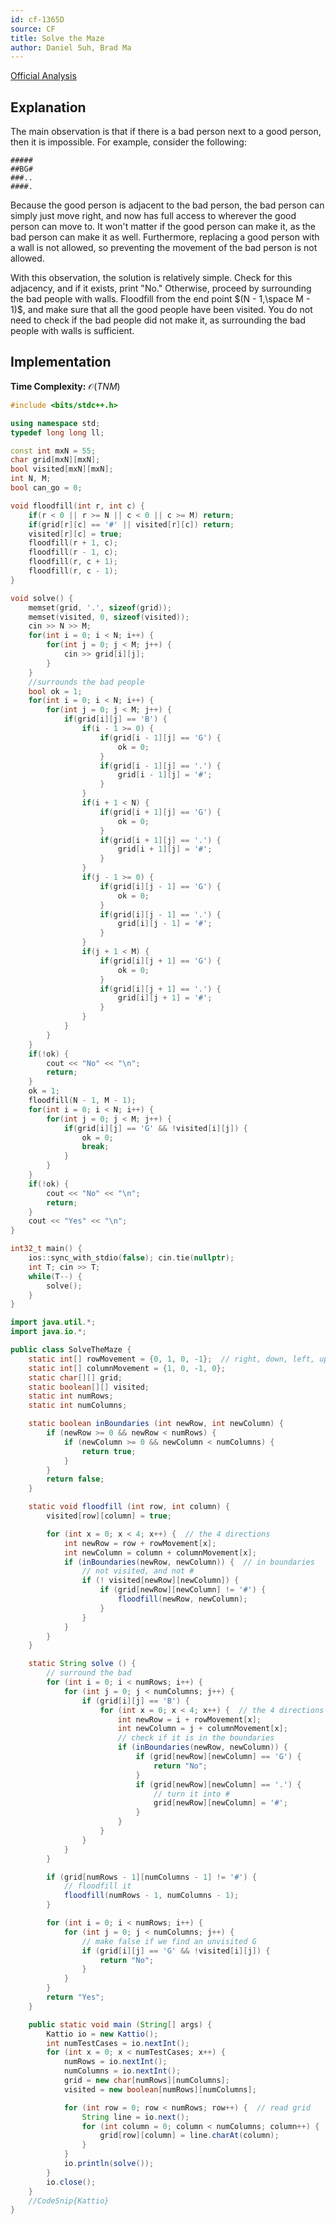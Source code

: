 ```yaml
---
id: cf-1365D
source: CF
title: Solve the Maze
author: Daniel Suh, Brad Ma
---
```


[Official Analysis](https://codeforces.com/blog/entry/78504)

## Explanation

The main observation is that if there is a bad person next to a good person, then it is impossible. For example, consider the following:

```
#####
##BG#
###..
####.
```

Because the good person is adjacent to the bad person, the bad person can simply just move right, and now has full access to wherever the good person can move to. It won't matter if the good person can make it, as the bad person can make it as well. Furthermore, replacing a good person with a wall is not allowed, so preventing the movement of the bad person is not allowed. 

With this observation, the solution is relatively simple. Check for this adjacency, and if it exists, print "No." Otherwise, proceed by surrounding the bad people with walls. Floodfill from the end point $(N - 1,\space M - 1)$, and make sure that all the good people have been visited. You do not need to check if the bad people did not make it, as surrounding the bad people with walls is sufficient. 

## Implementation

**Time Complexity:** $\mathcal{O}(TNM)$


<LanguageSection>

<CPPSection>

```cpp
#include <bits/stdc++.h>

using namespace std;
typedef long long ll;

const int mxN = 55;
char grid[mxN][mxN];
bool visited[mxN][mxN];
int N, M;
bool can_go = 0;

void floodfill(int r, int c) {
    if(r < 0 || r >= N || c < 0 || c >= M) return;
    if(grid[r][c] == '#' || visited[r][c]) return;
    visited[r][c] = true;
    floodfill(r + 1, c);
    floodfill(r - 1, c);
    floodfill(r, c + 1);
    floodfill(r, c - 1);
}

void solve() {
    memset(grid, '.', sizeof(grid));
    memset(visited, 0, sizeof(visited));
    cin >> N >> M;
    for(int i = 0; i < N; i++) {
        for(int j = 0; j < M; j++) {
            cin >> grid[i][j];
        }
    }
    //surrounds the bad people
    bool ok = 1;
    for(int i = 0; i < N; i++) {
        for(int j = 0; j < M; j++) {
            if(grid[i][j] == 'B') {
                if(i - 1 >= 0) {
                    if(grid[i - 1][j] == 'G') {
                        ok = 0;
                    }
                    if(grid[i - 1][j] == '.') {
                        grid[i - 1][j] = '#';
                    }
                }
                if(i + 1 < N) {
                    if(grid[i + 1][j] == 'G') {
                        ok = 0;
                    }
                    if(grid[i + 1][j] == '.') {
                        grid[i + 1][j] = '#';
                    }
                }
                if(j - 1 >= 0) {
                    if(grid[i][j - 1] == 'G') {
                        ok = 0;
                    }
                    if(grid[i][j - 1] == '.') {
                        grid[i][j - 1] = '#';
                    }
                }
                if(j + 1 < M) {
                    if(grid[i][j + 1] == 'G') {
                        ok = 0;
                    }
                    if(grid[i][j + 1] == '.') {
                        grid[i][j + 1] = '#';
                    }
                }
            }
        }
    }
    if(!ok) {
        cout << "No" << "\n";
        return;
    }
    ok = 1;
    floodfill(N - 1, M - 1);
    for(int i = 0; i < N; i++) {
        for(int j = 0; j < M; j++) {
            if(grid[i][j] == 'G' && !visited[i][j]) {
                ok = 0;
                break;
            }
        }
    }
    if(!ok) {
        cout << "No" << "\n";
        return;
    }
    cout << "Yes" << "\n";
}

int32_t main() {
	ios::sync_with_stdio(false); cin.tie(nullptr);
    int T; cin >> T;
    while(T--) {
        solve();
    }
}

```

</CPPSection>
	
<JavaSection>
	
```java	
import java.util.*;
import java.io.*;

public class SolveTheMaze {
	static int[] rowMovement = {0, 1, 0, -1};  // right, down, left, up
	static int[] columnMovement = {1, 0, -1, 0};
	static char[][] grid;
	static boolean[][] visited;
	static int numRows;
	static int numColumns;

	static boolean inBoundaries (int newRow, int newColumn) {
		if (newRow >= 0 && newRow < numRows) {
			if (newColumn >= 0 && newColumn < numColumns) {
				return true;
			}
		}
		return false;
	}

	static void floodfill (int row, int column) {
		visited[row][column] = true;

		for (int x = 0; x < 4; x++) {  // the 4 directions
			int newRow = row + rowMovement[x];
			int newColumn = column + columnMovement[x];
			if (inBoundaries(newRow, newColumn)) {  // in boundaries
				// not visited, and not #
				if (! visited[newRow][newColumn]) {
					if (grid[newRow][newColumn] != '#') {
						floodfill(newRow, newColumn);
					}
				}
			}
		}
	}

	static String solve () {
		// surround the bad
		for (int i = 0; i < numRows; i++) {
			for (int j = 0; j < numColumns; j++) {
				if (grid[i][j] == 'B') {
					for (int x = 0; x < 4; x++) {  // the 4 directions
						int newRow = i + rowMovement[x];
						int newColumn = j + columnMovement[x];
						// check if it is in the boundaries
						if (inBoundaries(newRow, newColumn)) {
							if (grid[newRow][newColumn] == 'G') {
								return "No";
							}
							if (grid[newRow][newColumn] == '.') {
								// turn it into #
								grid[newRow][newColumn] = '#';
							}
						}
					}
				}
			}
		}

		if (grid[numRows - 1][numColumns - 1] != '#') {
			// floodfill it
			floodfill(numRows - 1, numColumns - 1);
		}

		for (int i = 0; i < numRows; i++) {
			for (int j = 0; j < numColumns; j++) {
				// make false if we find an unvisited G
				if (grid[i][j] == 'G' && !visited[i][j]) {
					return "No";
				}
			}
		}
		return "Yes";
	}

	public static void main (String[] args) {
		Kattio io = new Kattio();
		int numTestCases = io.nextInt();
		for (int x = 0; x < numTestCases; x++) {
			numRows = io.nextInt();
			numColumns = io.nextInt();
			grid = new char[numRows][numColumns];
			visited = new boolean[numRows][numColumns];

			for (int row = 0; row < numRows; row++) {  // read grid
				String line = io.next();
				for (int column = 0; column < numColumns; column++) {
					grid[row][column] = line.charAt(column);
				}
			}
			io.println(solve());
		}
		io.close();
	}
	//CodeSnip{Kattio}
}
```
	
</JavaSection>

</LanguageSection>
